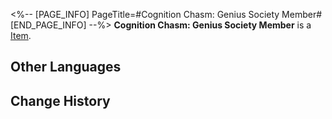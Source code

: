 <%-- [PAGE_INFO]
PageTitle=#Cognition Chasm: Genius Society Member#
[END_PAGE_INFO] --%>
{{Item Infobox
|title       = Cognition Chasm: Genius Society Member
|id          = 140325
|image       = Item Cognition Chasm- Genius Society Member.png
|type        = 
|invCategory = Missions
|rarity      = 3
|effect      = 
|description =
"Let me describe it again in case you forgot: It's an energy lifeform. It doesn't have a body, but it is alive."
"An energy lifeform?"
"That's not the point. I wouldn't be bothering with it if it didn't have something to do with the Genius Society."
}}
'''Cognition Chasm: Genius Society Member''' is a [[Item]].

==Other Languages==
{{Other Languages
|en   = Cognition Chasm: Genius Society Member
|zhs  = 记忆盲点·天才俱乐部成员
|zht  = 記憶盲點•天才俱樂部成員
|ja   = 記憶の盲点・天才クラブのメンバー
|ko   = 기억의 맹점•지니어스 클럽 회원
|es   = Laguna mental: Miembro del Círculo de Genios
|fr   = Bribes de souvenirs : Membre de la Société des génies
|ru   = Бездна памяти: Член Общества гениев
|th   = จุดบอดความทรงจำ: สมาชิกสมาคมอัจฉริยะ
|vi   = Điểm Mù Ký Ức - Thành Viên CLB Thiên Tài
|de   = Erinnerungslücke: Mitglied der Geniusgesellschaft
|id   = Titik Buta Memori: Anggota Genius Society
|pt   = Abismo de Cognição: Membro da Sociedade de Gênios
}}

==Change History==
{{Change History|2.0}}